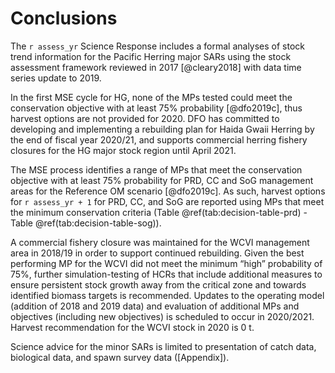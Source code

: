 # Conclusions

The `r assess_yr` Science Response includes a formal analyses of stock trend information for the Pacific Herring major SARs
using the stock assessment framework reviewed in 2017 [@cleary2018] with data time series update to 2019.

In the first MSE cycle for HG, none of the MPs tested could meet the conservation objective with at least 75% probability [@dfo2019c],
thus harvest options are not provided for 2020.
DFO has committed to developing and implementing a rebuilding plan for Haida Gwaii Herring by the end of fiscal year 2020/21,
and supports commercial herring fishery closures for the HG major stock region until April 2021.

The MSE process identifies a range of MPs that meet the conservation objective with at least 75% probability for PRD, CC and SoG management areas for the Reference OM scenario [@dfo2019c].
As such, harvest options for `r assess_yr + 1` for PRD, CC, and SoG are reported using MPs that meet the minimum conservation criteria (Table \@ref(tab:decision-table-prd) - Table \@ref(tab:decision-table-sog)).

A commercial fishery closure was maintained for the WCVI management area in 2018/19 in order to support continued rebuilding.
Given the best performing MP for the WCVI did not meet the minimum "high" probability of 75%,
further simulation-testing of HCRs that include additional measures to ensure persistent stock growth away from the critical zone and towards identified biomass targets is recommended.
Updates to the operating model (addition of 2018 and 2019 data) and evaluation of additional MPs and objectives (including new objectives) is scheduled to occur in 2020/2021.
Harvest recommendation for the WCVI stock in 2020 is 0&nbsp;t.

Science advice for the minor SARs is limited to presentation of catch data, biological data, and spawn survey data ([Appendix]).
